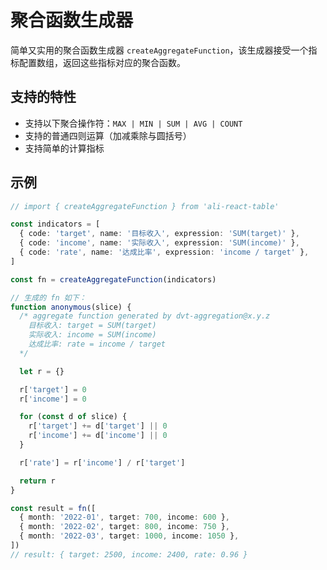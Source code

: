 
<Meta title="工具 / 聚合函数生成器" />

# 聚合函数生成器

简单又实用的聚合函数生成器 `createAggregateFunction`，该生成器接受一个指标配置数组，返回这些指标对应的聚合函数。

## 支持的特性

- 支持以下聚合操作符：`MAX | MIN | SUM | AVG | COUNT`
- 支持的普通四则运算（加减乘除与圆括号）
- 支持简单的计算指标

## 示例

```typescript
// import { createAggregateFunction } from 'ali-react-table'

const indicators = [
  { code: 'target', name: '目标收入', expression: 'SUM(target)' },
  { code: 'income', name: '实际收入', expression: 'SUM(income)' },
  { code: 'rate', name: '达成比率', expression: 'income / target' },
]

const fn = createAggregateFunction(indicators)

// 生成的 fn 如下：
function anonymous(slice) {
  /* aggregate function generated by dvt-aggregation@x.y.z
    目标收入: target = SUM(target)
    实际收入: income = SUM(income)
    达成比率: rate = income / target
  */

  let r = {}

  r['target'] = 0
  r['income'] = 0

  for (const d of slice) {
    r['target'] += d['target'] || 0
    r['income'] += d['income'] || 0
  }

  r['rate'] = r['income'] / r['target']

  return r
}

const result = fn([
  { month: '2022-01', target: 700, income: 600 },
  { month: '2022-02', target: 800, income: 750 },
  { month: '2022-03', target: 1000, income: 1050 },
])
// result: { target: 2500, income: 2400, rate: 0.96 }
```
